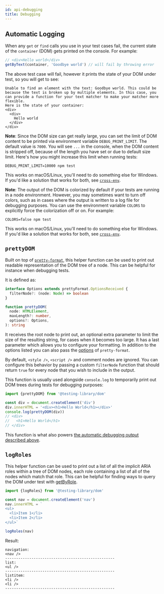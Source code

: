 ```yaml
---
id: api-debugging
title: Debugging
---
```


## Automatic Logging

When any `get` or `find` calls you use in your test cases fail, the current state of the `container` (DOM) gets printed on the console. For example:

```javascript
// <div>Hello world</div>
getByText(container, 'Goodbye world') // will fail by throwing error
```

The above test case will fail, however it prints the state of your DOM under test, so you will get to see:

```
Unable to find an element with the text: Goodbye world. This could be because the text is broken up by multiple elements. In this case, you can provide a function for your text matcher to make your matcher more flexible.
Here is the state of your container:
<div>
  <div>
    Hello world
  </div>
</div>
```

**Note**: Since the DOM size can get really large, you can set the limit of DOM content to be printed via environment variable `DEBUG_PRINT_LIMIT`. The default value is `7000`. You will see `...` in the console, when the DOM content is stripped off, because of the length you have set or due to default size limit. Here's how you might increase this limit when running tests:

```
DEBUG_PRINT_LIMIT=10000 npm test
```

This works on macOS/Linux, you'll need to do something else for Windows. If you'd like a solution that works for both, see [`cross-env`](https://www.npmjs.com/package/cross-env).

**Note**: The output of the DOM is colorized by default if your tests are running in a node environment. However, you may sometimes want to turn off colors, such as in cases where the output is written to a log file for debugging purposes. You can use the environment variable `COLORS` to explicitly force the colorization off or on. For example:

```
COLORS=false npm test
```

This works on macOS/Linux, you'll need to do something else for Windows. If you'd like a solution that works for both, see [`cross-env`](https://www.npmjs.com/package/cross-env).

## `prettyDOM`

Built on top of [`pretty-format`](https://github.com/facebook/jest/tree/master/packages/pretty-format), this helper function can be used to print out readable representation of the DOM tree of a node. This can be helpful for instance when debugging tests.

It is defined as:

```typescript
interface Options extends prettyFormat.OptionsReceived {
  filterNode?: (node: Node) => boolean
}

function prettyDOM(
  node: HTMLElement,
  maxLength?: number,
  options?: Options,
): string
```

It receives the root node to print out, an optional extra parameter to limit the size of the resulting string, for cases when it becomes too large. It has a last parameter which allows you to configure your formatting. In addition to the options listed you can also pass the [options](https://github.com/facebook/jest/tree/master/packages/pretty-format#usage-with-options) of `pretty-format`.

By default, `<style />`, `<script />` and comment nodes are ignored. You can configure this behavior by passing a custom `filterNode` function that should return `true` for every node that you wish to include in the output.

This function is usually used alongside `console.log` to temporarily print out DOM trees during tests for debugging purposes:

```javascript
import {prettyDOM} from '@testing-library/dom'

const div = document.createElement('div')
div.innerHTML = '<div><h1>Hello World</h1></div>'
console.log(prettyDOM(div))
// <div>
//   <h1>Hello World</h1>
// </div>
```

This function is what also powers [the automatic debugging output described above](#debugging).

## `logRoles`

This helper function can be used to print out a list of all the implicit ARIA roles within a tree of DOM nodes, each role containing a list of all of the nodes which match that role. This can be helpful for finding ways to query the DOM under test with [getByRole](queries/byrole.mdx).

```javascript
import {logRoles} from '@testing-library/dom'

const nav = document.createElement('nav')
nav.innerHTML = `
<ul>
  <li>Item 1</li>
  <li>Item 2</li>
</ul>`

logRoles(nav)
```

Result:

```
navigation:
<nav />
--------------------------------------------------
list:
<ul />
--------------------------------------------------
listitem:
<li />
<li />
--------------------------------------------------
```
